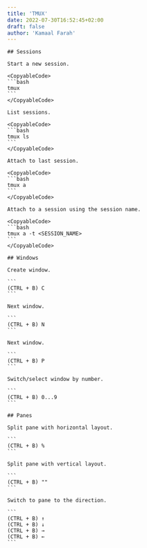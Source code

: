 ```yaml
---
title: 'TMUX'
date: 2022-07-30T16:52:45+02:00
draft: false
author: 'Kamaal Farah'
---
```



<Page title="TMUX">

    ## Sessions

    Start a new session.

    <CopyableCode>
    ```bash
    tmux
    ```
    </CopyableCode>

    List sessions.

    <CopyableCode>
    ```bash
    tmux ls
    ```
    </CopyableCode>

    Attach to last session.

    <CopyableCode>
    ```bash
    tmux a
    ```
    </CopyableCode>

    Attach to a session using the session name.

    <CopyableCode>
    ```bash
    tmux a -t <SESSION_NAME>
    ```
    </CopyableCode>

    ## Windows

    Create window.

    ```
    (CTRL + B) C
    ```

    Next window.

    ```
    (CTRL + B) N
    ```

    Next window.

    ```
    (CTRL + B) P
    ```

    Switch/select window by number.

    ```
    (CTRL + B) 0...9
    ```

    ## Panes

    Split pane with horizontal layout.

    ```
    (CTRL + B) %
    ```

    Split pane with vertical layout.

    ```
    (CTRL + B) ""
    ```

    Switch to pane to the direction.

    ```
    (CTRL + B) ↑
    (CTRL + B) ↓
    (CTRL + B) →
    (CTRL + B) ←
    ```

</Page>
